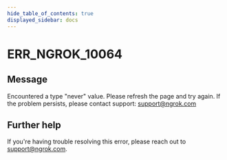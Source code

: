 ```yaml
---
hide_table_of_contents: true
displayed_sidebar: docs
---
```



# ERR_NGROK_10064

## Message

Encountered a type "never" value. Please refresh the page and try again. If the problem persists, please contact support: support@ngrok.com

<ErrorDetails error="err_ngrok_10064" />

## Further help

If you're having trouble resolving this error, please reach out to [support@ngrok.com](mailto:support@ngrok.com?subject=Help%20with%20ERR_NGROK_10064).
